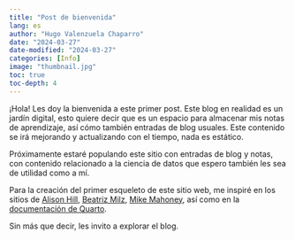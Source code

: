 ```yaml
---
title: "Post de bienvenida"
lang: es
author: "Hugo Valenzuela Chaparro"
date: "2024-03-27"
date-modified: "2024-03-27"
categories: [Info]
image: "thumbnail.jpg"
toc: true
toc-depth: 4
---
```


¡Hola! Les doy la bienvenida a este primer post. Este blog en realidad es un jardín digital, esto quiere decir que es un espacio para almacenar mis notas de aprendizaje, así cómo también entradas de blog usuales. Este contenido se irá mejorando y actualizando con el tiempo, nada es estático.

Próximamente estaré populando este sitio con entradas de blog y notas, con contenido relacionado a la ciencia de datos que espero también les sea de utilidad como a mí.

Para la creación del primer esqueleto de este sitio web, me inspiré en los sitios de [Alison Hill](https://www.apreshill.com/), [Beatriz Milz](https://beamilz.com/), [Mike Mahoney](https://www.mm218.dev/), así como en la [documentación de Quarto](https://quarto.org/docs/gallery/#websites).

Sin más que decir, les invito a explorar el blog.
